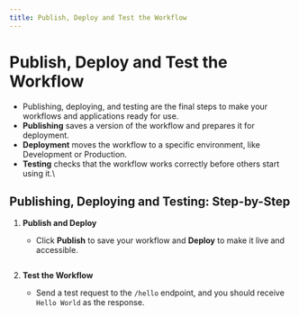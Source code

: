 ```yaml
---
title: Publish, Deploy and Test the Workflow
---
```


# Publish, Deploy and Test the Workflow

- Publishing, deploying, and testing are the final steps to make your workflows and applications ready for use.
- **Publishing** saves a version of the workflow and prepares it for deployment.
- **Deployment** moves the workflow to a specific environment, like Development or Production.
- **Testing** checks that the workflow works correctly before others start using it.\

## Publishing, Deploying and Testing: Step-by-Step

1. **Publish and Deploy**

   - Click **Publish** to save your workflow and **Deploy** to make it live and accessible.

     <figure>
       <img src="/img/assets/Publish-&-Deploy.gif" alt=""></img>
       <figcaption></figcaption>
     </figure>

2. **Test the Workflow**

   - Send a test request to the `/hello` endpoint, and you should receive `Hello World` as the response.

     <figure>
       <img src="/img/assets/Test.gif" alt=""></img>
       <figcaption></figcaption>
     </figure>
